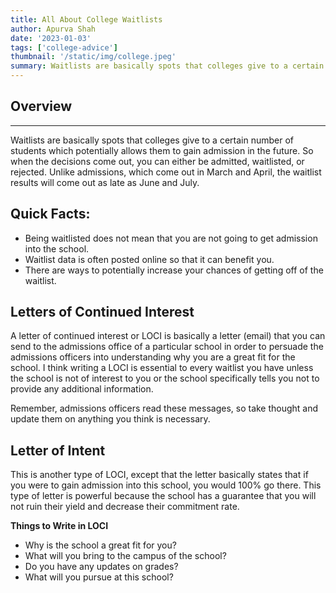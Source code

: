 ```yaml
---
title: All About College Waitlists
author: Apurva Shah
date: '2023-01-03'
tags: ['college-advice']
thumbnail: '/static/img/college.jpeg'
summary: Waitlists are basically spots that colleges give to a certain number of students, which potentially allows them to gain admission in the future. Read more about it below.
---
```


## Overview

<TOCInline toc={props.toc} exclude="Overview" toHeading={2} />

---

Waitlists are basically spots that colleges give to a certain number of students which potentially allows them to gain admission in the future. So when the decisions come out, you can either be admitted, waitlisted, or rejected. Unlike admissions, which come out in March and April, the waitlist results will come out as late as June and July.

## Quick Facts:

- Being waitlisted does not mean that you are not going to get admission into the school.
- Waitlist data is often posted online so that it can benefit you.
- There are ways to potentially increase your chances of getting off of the waitlist.

## Letters of Continued Interest

A letter of continued interest or LOCI is basically a letter (email) that you can send to the admissions office of a particular school in order to persuade the admissions officers into understanding why you are a great fit for the school. I think writing a LOCI is essential to every waitlist you have unless the school is not of interest to you or the school specifically tells you not to provide any additional information.

Remember, admissions officers read these messages, so take thought and update them on anything you think is necessary.

## Letter of Intent

This is another type of LOCI, except that the letter basically states that if you were to gain admission into this school, you would 100% go there. This type of letter is powerful because the school has a guarantee that you will not ruin their yield and decrease their commitment rate.

**Things to Write in LOCI**

- Why is the school a great fit for you?
- What will you bring to the campus of the school?
- Do you have any updates on grades?
- What will you pursue at this school?
